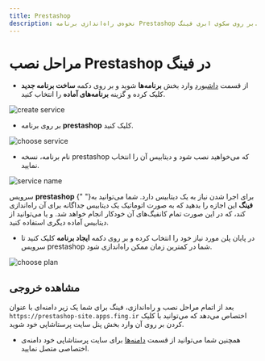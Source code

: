 ```yaml
---
title: Prestashop
description: نحوه‌ی راه‌اندازی برنامه Prestashop بر روی سکوی ابری فینگ.
---
```




<Platform>
  <PlatformHead title="برنامه Prestashop" src="https://cdn-icons-png.flaticon.com/512/825/825533.png" />
</Platform>

# مراحل نصب Prestashop در فینگ

- از قسمت [داشبورد](https://dashboard.fing.ir) وارد بخش **برنامه‌ها** شوید و بر روی دکمه **ساخت برنامه جدید** کلیک کرده و گزینه **برنامه‌‌های آماده** را انتخاب کنید.

![create service](/images/service-create.jpg)

- بر روی برنامه **prestashop** کلیک کنید.

![choose service](/images/service-choose-prestashop.jpg)

- نام برنامه، نسخه prestashop که می‌خواهید نصب شود و دیتابیس آن را انتخاب نمایید.

![service name](/images/service-create-prestashop.jpg)

<Notice variant="info">
  سرویس <b>prestashop</b> برای اجرا شدن نیاز به یک دیتابیس دارد. شما می‌توانید به{" "}
  <b>فینگ</b> این اجازه را بدهید که به صورت اتوماتیک یک دیتابیس جداگانه برای آن
  راه‌اندازی کند، که در این صورت تمام کانفیگ‌های آن خودکار انجام خواهد شد. و یا
  می‌توانید از دیتابیس آماده دیگری استفاده کنید.
</Notice>

- در پایان پلن مورد نیاز خود را انتخاب کرده و بر روی دکمه **ایجاد برنامه** کلیک کنید تا سرویس prestashop شما در کمترین زمان ممکن راه‌اندازی شود.

![choose plan](/images/choose-plan.jpg)

## مشاهده خروجی

بعد از اتمام مراحل نصب و راه‌اندازی، فینگ برای شما یک زیر دامنه‌‌ای‌ با عنوان `https://prestashop-site.apps.fing.ir` اختصاص می‌دهد که می‌توانید با کلیک کردن بر روی آن وارد بخش پنل سایت پرستاشاپی خود شوید.

- همچنین شما می‌توانید از قسمت [دامنه‌ها](/apps/domains) برای سایت پرستاشاپی خود دامنه‌ی اختصاصی متصل نمایید.
